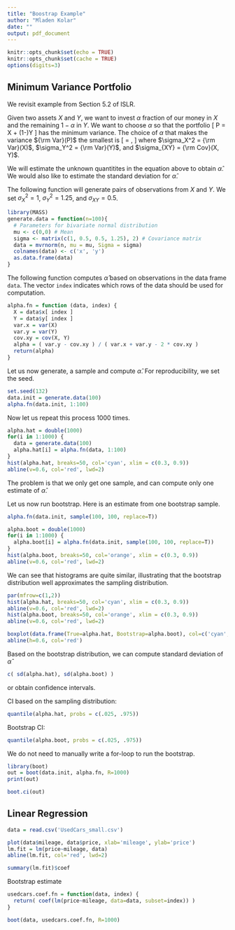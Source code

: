 ```yaml
---
title: "Boostrap Example"
author: "Mladen Kolar"
date: ""
output: pdf_document
---
```


```r
knitr::opts_chunk$set(echo = TRUE)
knitr::opts_chunk$set(cache = TRUE)
options(digits=3)
```

## Minimum Variance Portfolio

We revisit example from Section 5.2 of ISLR.

Given two assets $X$ and $Y$, we want to invest $\alpha$ 
fraction of our money in $X$ and the remaining $1-\alpha$ in $Y$.
We want to choose $\alpha$ so that the portfolio
\[
 P = \alpha X + (1-\alpha)Y
\]
has the minimum variance. The choice of $\alpha$ that makes 
the variance ${\rm Var}(P)$ the smallest is
\[
\alpha= \frac{\sigma_Y^2 - \sigma_{XY}}{\sigma_X^2 + \sigma_Y^2 - 2\sigma_{XY}},
\]
where $\sigma_X^2 = {\rm Var}(X)$, $\sigma_Y^2 = {\rm Var}(Y)$, and $\sigma_{XY} = {\rm Cov}(X, Y)$.

We will estimate the unknown quantitites in the equation above
to obtain $\hat \alpha$. We would also like to estimate the standard
deviation for $\hat \alpha$. 


The following function will generate pairs of observations from $X$ and $Y$. 
We set $\sigma_X^2 = 1$, $\sigma_Y^2 = 1.25$, and $\sigma_{XY} = 0.5$.

```r
library(MASS)
generate.data = function(n=100){
  # Parameters for bivariate normal distribution
  mu <- c(0,0) # Mean
  sigma <- matrix(c(1, 0.5, 0.5, 1.25), 2) # Covariance matrix
  data = mvrnorm(n, mu = mu, Sigma = sigma)
  colnames(data) <- c('x', 'y')
  as.data.frame(data)
}
```

The following function computes $\hat \alpha$ based on observations in the 
data frame `data`. The vector `index` indicates which rows of the data should 
be used for computation.
```r
alpha.fn = function (data, index) {
  X = data$x[ index ]
  Y = data$y[ index ]
  var.x = var(X) 
  var.y = var(Y)
  cov.xy = cov(X, Y)
  alpha = ( var.y - cov.xy ) / ( var.x + var.y - 2 * cov.xy )
  return(alpha)
}
```

Let us now generate, a sample and compute $\hat \alpha$.
For reproducibility, we set the seed. 
```r
set.seed(132)
data.init = generate.data(100)
alpha.fn(data.init, 1:100)
```

Now let us repeat this process 1000 times.
```r
alpha.hat = double(1000)
for(i in 1:1000) {
  data = generate.data(100)
  alpha.hat[i] = alpha.fn(data, 1:100)
}
hist(alpha.hat, breaks=50, col='cyan', xlim = c(0.3, 0.9))
abline(v=0.6, col='red', lwd=2)
```

The problem is that we only get one sample, and can compute only one estimate of $\hat \alpha$.

Let us now run bootstrap.
Here is an estimate from one bootstrap sample.
```r
alpha.fn(data.init, sample(100, 100, replace=T))
```


```r
alpha.boot = double(1000)
for(i in 1:1000) {
  alpha.boot[i] = alpha.fn(data.init, sample(100, 100, replace=T))
}
hist(alpha.boot, breaks=50, col='orange', xlim = c(0.3, 0.9))
abline(v=0.6, col='red', lwd=2)
```

We can see that histograms are quite similar, illustrating that the bootstrap distribution
well approximates the sampling distribution.
```r
par(mfrow=c(1,2))
hist(alpha.hat, breaks=50, col='cyan', xlim = c(0.3, 0.9))
abline(v=0.6, col='red', lwd=2)
hist(alpha.boot, breaks=50, col='orange', xlim = c(0.3, 0.9))
abline(v=0.6, col='red', lwd=2)
```

```r
boxplot(data.frame(True=alpha.hat, Bootstrap=alpha.boot), col=c('cyan','orange'))
abline(h=0.6, col='red')
```

Based on the bootstrap distribution, we can compute standard deviation of 
$\hat \alpha$
```r
c( sd(alpha.hat), sd(alpha.boot) )    
```

or obtain confidence intervals.

CI based on the sampling distribution:
```r
quantile(alpha.hat, probs = c(.025, .975))    
```

Bootstrap CI:
```r
quantile(alpha.boot, probs = c(.025, .975)) 
```

We do not need to manually write a for-loop to run the bootstrap.

```r
library(boot)
out = boot(data.init, alpha.fn, R=1000)
print(out)
```

```r
boot.ci(out)
```



## Linear Regression

```r
data = read.csv('UsedCars_small.csv')

plot(data$mileage, data$price, xlab='mileage', ylab='price')
lm.fit = lm(price~mileage, data)
abline(lm.fit, col='red', lwd=2)
```

```r
summary(lm.fit)$coef
```


Bootstrap estimate
```r
usedcars.coef.fn = function(data, index) {
  return( coef(lm(price~mileage, data=data, subset=index)) )
} 

boot(data, usedcars.coef.fn, R=1000)
```
